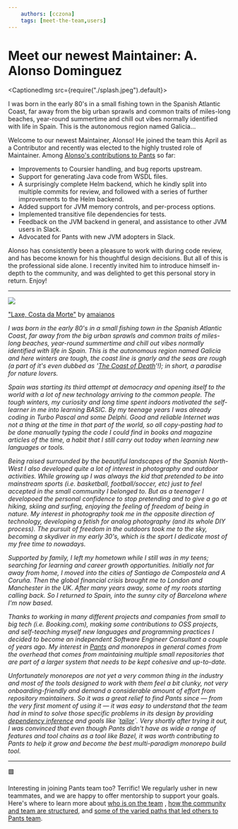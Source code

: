 ```yaml
---
    authors: [cczona]
    tags: [meet-the-team,users]
---
```


# Meet our newest Maintainer: A. Alonso Dominguez

<CaptionedImg src={require("./splash.jpeg").default}></CaptionedImg>

I was born in the early 80's in a small fishing town in the Spanish Atlantic Coast, far away from the big urban sprawls and common traits of miles-long beaches, year-round summertime and chill out vibes normally identified with life in Spain. This is the autonomous region named Galicia…

<!--truncate-->

Welcome to our newest Maintainer, Alonso! He joined the team this April as a Contributor and recently was elected to the highly trusted role of Maintainer. Among [Alonso's contributions to Pants](https://github.com/pantsbuild/pants/commits?author=alonsodomin) so far:

- Improvements to Coursier handling, and bug reports upstream.
- Support for generating Java code from WSDL files.
- A surprisingly complete Helm backend, which he kindly split into multiple commits for review, and followed with a series of further improvements to the Helm backend.
- Added support for JVM memory controls, and per-process options.
- Implemented transitive file dependencies for tests.
- Feedback on the JVM backend in general, and assistance to other JVM users in Slack.
- Advocated for Pants with new JVM adopters in Slack.

Alonso has consistently been a pleasure to work with during code review, and has become known for his thoughtful design decisions. But all of this is the professional side alone. I recently invited him to introduce himself in-depth to the community, and was delighted to get this personal story in return. Enjoy!

---

![](./coast-of-death.jpg)

["Laxe, Costa da Morte"](https://www.flickr.com/photos/24326886@N03/4204899447) by [amaianos](https://www.flickr.com/photos/aamaianos/)

_I was born in the early 80's in a small fishing town in the Spanish Atlantic Coast, far away from the big urban sprawls and common traits of miles-long beaches, year-round summertime and chill out vibes normally identified with life in Spain. This is the autonomous region named Galicia and here winters are tough, the coast line is gnarly and the seas are rough (a part of it's even dubbed as '[The Coast of Death](https://www.spain-holiday.com/Finisterre/articles/galicias-dramatic-coast-of-death)'!); in short, a paradise for nature lovers._

_Spain was starting its third attempt at democracy and opening itself to the world with a lot of new technology arriving to the common people. The tough winters, my curiosity and long time spent indoors motivated the self-learner in me into learning BASIC. By my teenage years I was already coding in Turbo Pascal and some Delphi. Good and reliable Internet was not a thing at the time in that part of the world, so all copy-pasting had to be done manually typing the code I could find in books and magazine articles of the time, a habit that I still carry out today when learning new languages or tools._

_Being raised surrounded by the beautiful landscapes of the Spanish North-West I also developed quite a lot of interest in photography and outdoor activities. While growing up I was always the kid that pretended to be into mainstream sports (i.e. basketball, football/soccer, etc) just to feel accepted in the small community I belonged to. But as a teenager I developoed the personal confidence to stop pretending and to give a go at hiking, skiing and surfing, enjoying the feeling of freedom of being in nature. My interest in photography took me in the opposite direction of technology, developing a fetish for analog photography (and its whole DIY process). The pursuit of freedom in the outdoors took me to the sky, becoming a skydiver in my early 30's, which is the sport I dedicate most of my free time to nowadays._

_Supported by family, I left my hometown while I still was in my teens; searching for learning and career growth opportunities. Initially not far away from home, I moved into the cities of Santiago de Compostela and A Coruña. Then the global financial crisis brought me to London and Manchester in the UK. After many years away, some of my roots starting calling back. So I returned to Spain, into the sunny city of Barcelona where I'm now based._

_Thanks to working in many different projects and companies from small to big tech (i.e. Booking.com), making some contributions to OSS projects, and self-teaching myself new languages and programming practices I decided to become an independent Software Engineer Consultant a couple of years ago. My interest in [Pants](https://pantsbuild.org/) and monorepos in general comes from the overhead that comes from maintaining multiple small repositories that are part of a larger system that needs to be kept cohesive and up-to-date._

_Unfortunately monorepos are not yet a very common thing in the industry and most of the tools designed to work with them feel a bit clunky, not very onboarding-friendly and demand a considerable amount of effort from repository maintainers. So it was a great relief to find Pants since — from the very first moment of using it — it was easy to understand that the team had in mind to solve those specific problems in its design by providing [dependency inference](https://www.pantsbuild.org/docs/how-does-pants-work#dependency-inference) and goals like \`[tailor](../2021-03-19-tailoring-pants-to-your-codebase/index.md)\`. Very shortly after trying it out, I was convinced that even though Pants didn't have as wide a range of features and tool chains as a tool like Bazel, it was worth contributing to Pants to help it grow and become the best multi-paradigm monorepo build tool._

---

🟩

Interesting in joining Pants team too? Terrific! We regularly usher in new teammates, and we are happy to offer mentorship to support your goals. Here's where to learn more about [who is on the team](https://www.pantsbuild.org/docs/team) , [how the community and team are structured](https://www.pantsbuild.org/docs/the-pants-community), and [some of the varied paths that led others to Pants team](blog/tags/meet-the-team).
